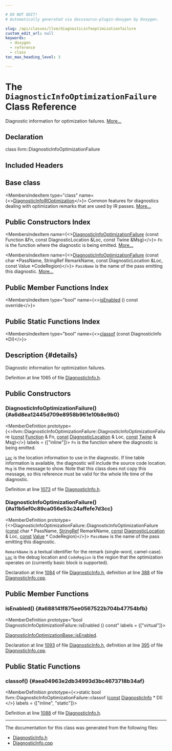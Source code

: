 ```yaml
---

# DO NOT EDIT!
# Automatically generated via docusaurus-plugin-doxygen by Doxygen.

slug: /api/classes/llvm/diagnosticinfooptimizationfailure
custom_edit_url: null
keywords:
  - doxygen
  - reference
  - class
toc_max_heading_level: 3

---
```





# The `DiagnosticInfoOptimizationFailure` Class Reference

<DoxygenPage pluginConfig={pluginConfig}>

Diagnostic information for optimization failures. <a href="#details">More...</a>

## Declaration

<CodeBlock>class llvm::DiagnosticInfoOptimizationFailure</CodeBlock>

## Included Headers

<IncludesList>
<IncludesListItem
  filePath="llvm/IR/DiagnosticInfo.h"
  permalink="/docs/api/files/include/include/llvm/include/llvm/ir/diagnosticinfo-h"
  isLocal="true" />
</IncludesList>

## Base class

<MembersIndex>

<MembersIndexItem
  type="class"
  name={<><a href="/docs/api/classes/llvm/diagnosticinfoiroptimization">DiagnosticInfoIROptimization</a></>}>
Common features for diagnostics dealing with optimization remarks that are used by IR passes. <a href="/docs/api/classes/llvm/diagnosticinfoiroptimization/#details">More...</a>
</MembersIndexItem>

</MembersIndex>

## Public Constructors Index

<MembersIndex>

<MembersIndexItem
  name={<><a href="#a6d8ea12445d709e8958b961e10b8e9b0">DiagnosticInfoOptimizationFailure</a> (const Function &amp;Fn, const DiagnosticLocation &amp;Loc, const Twine &amp;Msg)</>}>
<code>Fn</code> is the function where the diagnostic is being emitted. <a href="#a6d8ea12445d709e8958b961e10b8e9b0">More...</a>
</MembersIndexItem>

<MembersIndexItem
  name={<><a href="#a11b5ef0c89ca056e53c24affefe7d3cc">DiagnosticInfoOptimizationFailure</a> (const char &#42;PassName, StringRef RemarkName, const DiagnosticLocation &amp;Loc, const Value &#42;CodeRegion)</>}>
<code>PassName</code> is the name of the pass emitting this diagnostic. <a href="#a11b5ef0c89ca056e53c24affefe7d3cc">More...</a>
</MembersIndexItem>

</MembersIndex>

## Public Member Functions Index

<MembersIndex>

<MembersIndexItem
  type="bool"
  name={<><a href="#a688141f875ee0567522b704b47754bfb">isEnabled</a> () const override</>}>
</MembersIndexItem>

</MembersIndex>

## Public Static Functions Index

<MembersIndex>

<MembersIndexItem
  type="bool"
  name={<><a href="#aea04963e2db34993d3bc4673718b34af">classof</a> (const DiagnosticInfo &#42;DI)</>}>
</MembersIndexItem>

</MembersIndex>

## Description {#details}

Diagnostic information for optimization failures.

Definition at line 1065 of file <a href="/docs/api/files/include/include/llvm/include/llvm/ir/diagnosticinfo-h">DiagnosticInfo.h</a>.

<SectionDefinition>

## Public Constructors

### DiagnosticInfoOptimizationFailure() {#a6d8ea12445d709e8958b961e10b8e9b0}

<MemberDefinition
  prototype={<>llvm::DiagnosticInfoOptimizationFailure::DiagnosticInfoOptimizationFailure (<a href="/docs/api/files/lib/lib/target/lib/target/aarch64/aarch64promoteconstant-cpp/#a90f8350fecae261c25be85d38b451bff">const</a> <a href="/docs/api/classes/llvm/function">Function</a> &amp; Fn, <a href="/docs/api/files/lib/lib/target/lib/target/aarch64/aarch64promoteconstant-cpp/#a90f8350fecae261c25be85d38b451bff">const</a> <a href="/docs/api/classes/llvm/diagnosticlocation">DiagnosticLocation</a> &amp; Loc, <a href="/docs/api/files/lib/lib/target/lib/target/aarch64/aarch64promoteconstant-cpp/#a90f8350fecae261c25be85d38b451bff">const</a> <a href="/docs/api/classes/llvm/twine">Twine</a> &amp; Msg)</>}
  labels = {["inline"]}>
<code>Fn</code> is the function where the diagnostic is being emitted.

<code><a href="/docs/api/namespaces/llvm/loc">Loc</a></code> is the location information to use in the diagnostic. If line table information is available, the diagnostic will include the source code location. <code>Msg</code> is the message to show. Note that this class does not copy this message, so this reference must be valid for the whole life time of the diagnostic.

Definition at line <a href="/docs/api/files/include/include/llvm/include/llvm/ir/diagnosticinfo-h/#l01073">1073</a> of file <a href="/docs/api/files/include/include/llvm/include/llvm/ir/diagnosticinfo-h">DiagnosticInfo.h</a>.
</MemberDefinition>

### DiagnosticInfoOptimizationFailure() {#a11b5ef0c89ca056e53c24affefe7d3cc}

<MemberDefinition
  prototype={<>DiagnosticInfoOptimizationFailure::DiagnosticInfoOptimizationFailure (<a href="/docs/api/files/lib/lib/target/lib/target/aarch64/aarch64promoteconstant-cpp/#a90f8350fecae261c25be85d38b451bff">const</a> char &#42; PassName, <a href="/docs/api/classes/llvm/stringref">StringRef</a> RemarkName, <a href="/docs/api/files/lib/lib/target/lib/target/aarch64/aarch64promoteconstant-cpp/#a90f8350fecae261c25be85d38b451bff">const</a> <a href="/docs/api/classes/llvm/diagnosticlocation">DiagnosticLocation</a> &amp; Loc, <a href="/docs/api/files/lib/lib/target/lib/target/aarch64/aarch64promoteconstant-cpp/#a90f8350fecae261c25be85d38b451bff">const</a> <a href="/docs/api/classes/llvm/value">Value</a> &#42; CodeRegion)</>}>
<code>PassName</code> is the name of the pass emitting this diagnostic.

<code>RemarkName</code> is a textual identifier for the remark (single-word, camel-case). <code><a href="/docs/api/namespaces/llvm/loc">Loc</a></code> is the debug location and <code>CodeRegion</code> is the region that the optimization operates on (currently basic block is supported).

Declaration at line <a href="/docs/api/files/include/include/llvm/include/llvm/ir/diagnosticinfo-h/#l01084">1084</a> of file <a href="/docs/api/files/include/include/llvm/include/llvm/ir/diagnosticinfo-h">DiagnosticInfo.h</a>, definition at line <a href="/docs/api/files/lib/lib/ir/diagnosticinfo-cpp/#l00388">388</a> of file <a href="/docs/api/files/lib/lib/ir/diagnosticinfo-cpp">DiagnosticInfo.cpp</a>.
</MemberDefinition>

</SectionDefinition>

<SectionDefinition>

## Public Member Functions

### isEnabled() {#a688141f875ee0567522b704b47754bfb}

<MemberDefinition
  prototype="bool DiagnosticInfoOptimizationFailure::isEnabled () const"
  labels = {["virtual"]}>

<SectionUser title="See Also">
<a href="/docs/api/classes/llvm/diagnosticinfooptimizationbase/#ae68c6c41365eb4602d037a38616cf33f">DiagnosticInfoOptimizationBase::isEnabled</a>.
</SectionUser>

Declaration at line <a href="/docs/api/files/include/include/llvm/include/llvm/ir/diagnosticinfo-h/#l01093">1093</a> of file <a href="/docs/api/files/include/include/llvm/include/llvm/ir/diagnosticinfo-h">DiagnosticInfo.h</a>, definition at line <a href="/docs/api/files/lib/lib/ir/diagnosticinfo-cpp/#l00395">395</a> of file <a href="/docs/api/files/lib/lib/ir/diagnosticinfo-cpp">DiagnosticInfo.cpp</a>.
</MemberDefinition>

</SectionDefinition>

<SectionDefinition>

## Public Static Functions

### classof() {#aea04963e2db34993d3bc4673718b34af}

<MemberDefinition
  prototype={<>static bool llvm::DiagnosticInfoOptimizationFailure::classof (<a href="/docs/api/files/lib/lib/target/lib/target/aarch64/aarch64promoteconstant-cpp/#a90f8350fecae261c25be85d38b451bff">const</a> <a href="/docs/api/classes/llvm/diagnosticinfo">DiagnosticInfo</a> &#42; DI)</>}
  labels = {["inline", "static"]}>

Definition at line <a href="/docs/api/files/include/include/llvm/include/llvm/ir/diagnosticinfo-h/#l01088">1088</a> of file <a href="/docs/api/files/include/include/llvm/include/llvm/ir/diagnosticinfo-h">DiagnosticInfo.h</a>.
</MemberDefinition>

</SectionDefinition>

<hr/>

The documentation for this class was generated from the following files:

<ul>
<li><a href="/docs/api/files/include/include/llvm/include/llvm/ir/diagnosticinfo-h">DiagnosticInfo.h</a></li>
<li><a href="/docs/api/files/lib/lib/ir/diagnosticinfo-cpp">DiagnosticInfo.cpp</a></li>
</ul>

</DoxygenPage>
